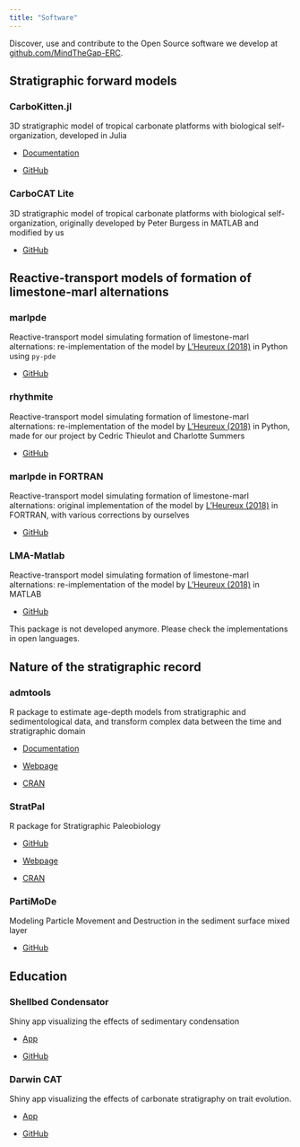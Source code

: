 ```yaml
---
title: "Software"
---
```


Discover, use and contribute to the Open Source software we develop at [github.com/MindTheGap-ERC](https://github.com/MindTheGap-ERC).

## Stratigraphic forward models

### CarboKitten.jl

3D stratigraphic model of tropical carbonate platforms with biological self-organization, developed in Julia

-   [Documentation](https://mindthegap-erc.github.io/CarboKitten.jl/dev/)

-   [GitHub](https://github.com/MindTheGap-ERC/CarboKitten.jl)

### CarboCAT Lite

3D stratigraphic model of tropical carbonate platforms with biological self-organization, originally developed by Peter Burgess in MATLAB and modified by us

-   [GitHub](https://github.com/MindTheGap-ERC/CarboCATLite)

## Reactive-transport models of formation of limestone-marl alternations

### marlpde

Reactive-transport model simulating formation of limestone-marl alternations: re-implementation of the model by [L'Heureux (2018)](https://www.hindawi.com/journals/geofluids/2018/4968315/) in Python using `py-pde`

-   [GitHub](https://github.com/astro-turing/Integrating-diagenetic-equations-using-Python)

### rhythmite

Reactive-transport model simulating formation of limestone-marl alternations: re-implementation of the model by [L'Heureux (2018)](https://www.hindawi.com/journals/geofluids/2018/4968315/) in Python, made for our project by Cedric Thieulot and Charlotte Summers

-   [GitHub](https://github.com/cedrict/rhythmite)

### marlpde in FORTRAN

Reactive-transport model simulating formation of limestone-marl alternations: original implementation of the model by [L'Heureux (2018)](https://www.hindawi.com/journals/geofluids/2018/4968315/) in FORTRAN, with various corrections by ourselves

-   [GitHub](https://github.com/astro-turing/Diagenetic_model_LHeureux_2018)

### LMA-Matlab

Reactive-transport model simulating formation of limestone-marl alternations: re-implementation of the model by [L'Heureux (2018)](https://www.hindawi.com/journals/geofluids/2018/4968315/) in MATLAB

-   [GitHub](https://github.com/MindTheGap-ERC/LMA-Matlab)

This package is not developed anymore. Please check the implementations in open languages.

## Nature of the stratigraphic record

### admtools

R package to estimate age-depth models from stratigraphic and sedimentological data, and transform complex data between the time and stratigraphic domain

-   [Documentation](https://mindthegap-erc.github.io/admtools/)

-   [Webpage](https://github.com/MindTheGap-ERC/admtools)

-   [CRAN](https://cran.r-project.org/package=admtools)

### StratPal

R package for Stratigraphic Paleobiology

-   [GitHub](https://github.com/MindTheGap-ERC/StratPal)

-   [Webpage](https://mindthegap-erc.github.io/StratPal/)

-   [CRAN](https://cran.r-project.org/package=StratPal)

### PartiMoDe

Modeling Particle Movement and Destruction in the sediment surface mixed layer

-   [GitHub](https://github.com/MindTheGap-ERC/PartiMoDe)

## Education

### Shellbed Condensator

Shiny app visualizing the effects of sedimentary condensation

-   [App](https://stratigraphicpaleobiology.shinyapps.io/shellbed_condensator/)

-   [GitHub](https://github.com/MindTheGap-ERC/ShellbedCondensator)

### Darwin CAT

Shiny app visualizing the effects of carbonate stratigraphy on trait evolution.

-   [App](https://stratigraphicpaleobiology.shinyapps.io/DarwinCAT/)

-   [GitHub](https://github.com/MindTheGap-ERC/DarwinCAT)
